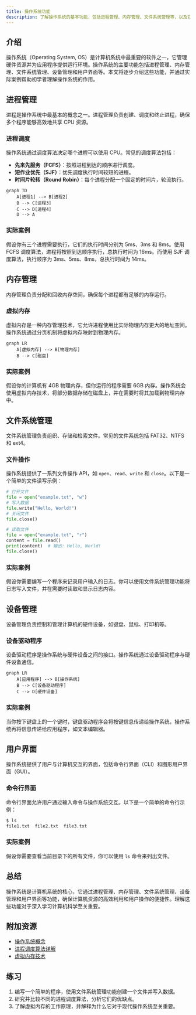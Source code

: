 ```yaml
---
title: 操作系统功能
description: 了解操作系统的基本功能，包括进程管理、内存管理、文件系统管理等，以及它们在实际中的应用。
---
```


## 介绍

操作系统（Operating System, OS）是计算机系统中最重要的软件之一，它管理硬件资源并为应用程序提供运行环境。操作系统的主要功能包括进程管理、内存管理、文件系统管理、设备管理和用户界面等。本文将逐步介绍这些功能，并通过实际案例帮助初学者理解操作系统的作用。

## 进程管理

进程是操作系统中最基本的概念之一。进程管理负责创建、调度和终止进程，确保多个程序能够高效地共享 CPU 资源。

### 进程调度

操作系统通过调度算法决定哪个进程可以使用 CPU。常见的调度算法包括：

- **先来先服务（FCFS）**：按照进程到达的顺序进行调度。
- **短作业优先（SJF）**：优先调度执行时间较短的进程。
- **时间片轮转（Round Robin）**：每个进程分配一个固定的时间片，轮流执行。

```mermaid
graph TD
    A[进程1] --> B[进程2]
    B --> C[进程3]
    C --> D[进程4]
    D --> A
```

### 实际案例

假设你有三个进程需要执行，它们的执行时间分别为 5ms、3ms 和 8ms。使用 FCFS 调度算法，进程将按照到达顺序执行，总执行时间为 16ms。而使用 SJF 调度算法，执行顺序为 3ms、5ms、8ms，总执行时间为 14ms。

## 内存管理

内存管理负责分配和回收内存空间，确保每个进程都有足够的内存运行。

### 虚拟内存

虚拟内存是一种内存管理技术，它允许进程使用比实际物理内存更大的地址空间。操作系统通过分页机制将虚拟内存映射到物理内存。

```mermaid
graph LR
    A[虚拟内存] --> B[物理内存]
    B --> C[磁盘]
```

### 实际案例

假设你的计算机有 4GB 物理内存，但你运行的程序需要 6GB 内存。操作系统会使用虚拟内存技术，将部分数据存储在磁盘上，并在需要时将其加载到物理内存中。

## 文件系统管理

文件系统管理负责组织、存储和检索文件。常见的文件系统包括 FAT32、NTFS 和 ext4。

### 文件操作

操作系统提供了一系列文件操作 API，如 `open`、`read`、`write` 和 `close`。以下是一个简单的文件读写示例：

```python
# 打开文件
file = open("example.txt", "w")
# 写入数据
file.write("Hello, World!")
# 关闭文件
file.close()

# 读取文件
file = open("example.txt", "r")
content = file.read()
print(content)  # 输出: Hello, World!
file.close()
```

### 实际案例

假设你需要编写一个程序来记录用户输入的日志。你可以使用文件系统管理功能将日志写入文件，并在需要时读取和显示日志内容。

## 设备管理

设备管理负责控制和管理计算机的硬件设备，如键盘、鼠标、打印机等。

### 设备驱动程序

设备驱动程序是操作系统与硬件设备之间的接口。操作系统通过设备驱动程序与硬件设备通信。

```mermaid
graph LR
    A[应用程序] --> B[操作系统]
    B --> C[设备驱动程序]
    C --> D[硬件设备]
```

### 实际案例

当你按下键盘上的一个键时，键盘驱动程序会将按键信息传递给操作系统，操作系统再将信息传递给应用程序，如文本编辑器。

## 用户界面

操作系统提供了用户与计算机交互的界面，包括命令行界面（CLI）和图形用户界面（GUI）。

### 命令行界面

命令行界面允许用户通过输入命令与操作系统交互。以下是一个简单的命令行示例：

```bash
$ ls
file1.txt  file2.txt  file3.txt
```

### 实际案例

假设你需要查看当前目录下的所有文件，你可以使用 `ls` 命令来列出文件。

## 总结

操作系统是计算机系统的核心，它通过进程管理、内存管理、文件系统管理、设备管理和用户界面等功能，确保计算机资源的高效利用和用户操作的便捷性。理解这些功能对于深入学习计算机科学至关重要。

## 附加资源

- [操作系统概念](https://example.com/os-concepts)
- [进程调度算法详解](https://example.com/scheduling-algorithms)
- [虚拟内存技术](https://example.com/virtual-memory)

## 练习

1. 编写一个简单的程序，使用文件系统管理功能创建一个文件并写入数据。
2. 研究并比较不同的进程调度算法，分析它们的优缺点。
3. 了解虚拟内存的工作原理，并解释为什么它对于现代操作系统至关重要。

